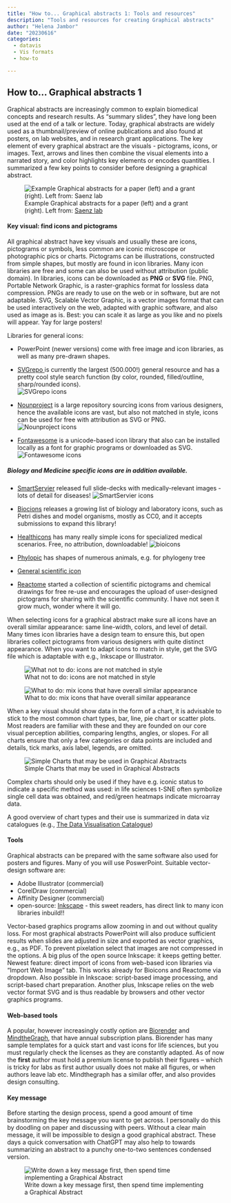 ```yaml
---
title: "How to... Graphical abstracts 1: Tools and resources"
description: "Tools and resources for creating Graphical abstracts"
author: "Helena Jambor"
date: "20230616"
categories:
  - datavis
  - Vis formats
  - how-to

---
```

## How to... Graphical abstracts 1
Graphical abstracts are increasingly common to explain biomedical concepts and research results. As “summary slides”, they have long been used at the end of a talk or lecture. Today, graphical abstracts are widely used as a thumbnail/preview of online publications and also found at posters, on lab websites, and in research grant applications. 
The key element of every graphical abstract are the visuals - pictograms, icons, or images. Text, arrows and lines then combine the visual elements into a narrated story, and color highlights key elements or encodes quantities. I summarized a few key points to consider before designing a graphical abstract. 

![Example Graphical abstracts for a paper (left) and a grant (right). Left from: <a href ="https://www.cell.com/cell-reports/fulltext/S2211-1247(20)31154-2">Saenz lab </a>](ExampleGA.png){fig-alt="two examples of graphilca abstracts, left for a microbiology study showing the pipeline of lipidomic analysis, and right, for a grant on advanced cancer reesearch with four topics, immumnity, gene therapy, functional profiling, and digital health"}

#### Key visual: find icons and pictograms
All graphical abstract have key visuals and usually these are icons, pictograms or symbols, less common are iconic microscope or photographic pics or charts. Pictograms can be illustrations, constructed from simple shapes, but mostly are found in icon libraries. Many icon libraries are free and some can also be used without attribution (public domain). 
In libraries, icons can be downloaded as **PNG** or **SVG** file. PNG, Portable Network Graphic, is a raster-graphics format for lossless data compression. PNGs are ready to use on the web or in software, but are not adaptable. SVG, Scalable Vector Graphic, is a vector images format that can be used interactively on the web, adapted with graphic software, and also used as image as is. Best: you can scale it as large as you like and no pixels will appear. Yay for large posters!

Libraries for general icons: 

* PowerPoint (newer versions) come with free image and icon libraries, as well as many pre-drawn shapes. 

* <a href = "https://www.svgrepo.com/">SVGrepo </a> is currently the largest (500.000!) general resource and has a pretty cool style search function (by color, rounded, filled/outline, sharp/rounded icons).  
![SVGrepo icons](SVG.png)

* <a href = "https://thenounproject.com/">Nounproject</a> is a large repository sourcing icons from various designers, hence the available icons are vast, but also not matched in style, icons can be used for free with attribution as SVG or PNG. 
![Nounproject icons](Noun.png)

* <a href = "https://fontawesome.com/icons">Fontawesome</a> is a unicode-based icon library that also can be installed locally as a font for graphic programs or downloaded as SVG. 
![Fontawesome icons](Font.png)


##### Biology and Medicine specific icons are in addition available. 

* <a href = "https://smart.servier.com/">SmartServier</a> released full slide-decks with medically-relevant images - lots of detail for diseases!
![SmartServier icons](Smart.png)

* <a href = "https://bioicons.com/">Biocions</a> releases a growing list of biology and laboratory icons, such as Petri dishes and model organisms, mostly as CC0, and it accepts submissions to expand this library! 

* <a href = "healthicons.org">Healthicons</a> has many really simple icons for specialized medical scenarios. Free, no attribution, downloadable!
![bioicons](BioIc.png)

* <a href = "phylopic.org/">Phylopic</a> has shapes of numerous animals, e.g. for phylogeny tree

* <a href = "ebi.ac.uk/style-lab/general/fonts/v1.3/">General scientific icon</a>

* <a href = "https://reactome.org/icon-lib">Reactome</a> started a collection of scientific pictograms and chemical drawings for free re-use and encourages the upload of user-designed pictograms for sharing with the scientific community. I have not seen it grow much, wonder where it will go.

When selecting icons for a graphical abstract make sure all icons have an overall similar appearance: same line-width, colors, and level of detail. Many times icon libraries have a design team to ensure this, but open libraries collect pictograms from various designers with quite distinct appearance. 
When you want to adapt icons to match in style, get the SVG file which is adaptable with e.g., Inkscape or Illustrator. 

![What not to do: icons are not matched in style](GA_pictogram2.png)

![What to do: mix icons that have overall similar appearance](GA_pictogram1.png)


When a key visual should show data in the form of a chart, it is advisable to stick to the most common chart types, bar, line, pie chart or scatter plots. Most readers are familiar with these and they are founded on our core visual perception abilities, comparing lengths, angles, or slopes. For all charts ensure that only a few categories or data points are included and details, tick marks, axis label, legends, are omitted.

![Simple Charts that may be used in Graphical Abstracts](DataViz.png)

Complex charts should only be used if they have e.g. iconic status to indicate a specific method was used: in life sciences t-SNE often symbolize single cell data was obtained, and red/green heatmaps indicate microarray data. 

A good overview of chart types and their use is summarized in data viz catalogues (e.g., <a href= "https://datavizcatalogue.com/>DataVizCatalogue">The Data Visualisation Catalogue</a>)


#### Tools 
Graphical abstracts can be prepared with the same software also used for posters and figures. Many of you will use PoswerPoint. 
Suitable vector-design software are: 

* Adobe Illustrator (commercial) 
* CorelDraw (commercial)
* Affinity Designer (commercial)
* open-source: <a href="https://inkscape.org/">Inkscape</a>  - this sweet readers, has direct link to many icon libraries inbuild!! 

Vector-based graphics programs allow zooming in and out without quality loss. For most graphical abstracts PowerPoint will also produce sufficient results when slides are adjusted in size and exported as vector graphics, e.g., as PDF. To prevent pixelation select that images are not compressed in the options. 
A big plus of the open source Inkscape: it keeps getting better. Newest feature: direct import of icons from web-based icon libraries via “Import Web Image” tab. This works already for Bioicons and Reactome via dropdown. Also possible in Inkscaoe: script-based image processing, and script-based chart preparation. Another plus, Inkscape relies on the web vector format SVG and is thus readable by browsers and other vector graphics programs. 

#### Web-based tools
A popular, however increasingly costly option are <a href="https://www.biorender.com/">Biorender</a> and <a href="https://mindthegraph.com/">MindtheGraph</a>, that have annual subscription plans. Biorender has many sample templates for a quick start and vast icons for life sciences, but you must regularly check the licenses as they are constantly adapted. As of now the **first** author must hold a premium license to publish their figures – which is tricky for labs as first author usually does not make all figures, or when authors leave lab etc. Mindthegraph has a similar offer, and also provides design consulting.

#### Key message 
Before starting the design process, spend a good amount of time brainstorming the key message you want to get across. I personally do this by doodling on paper and discussing with peers. Without a clear main message, it will be impossible to design a good graphical abstract. These days a quick conversation with ChatGPT may also help to towards summarizing an abstract to a punchy one-to-two sentences condensed version. 

![Write down a key message first, then spend time implementing a Graphical Abstract](Draw.png)



